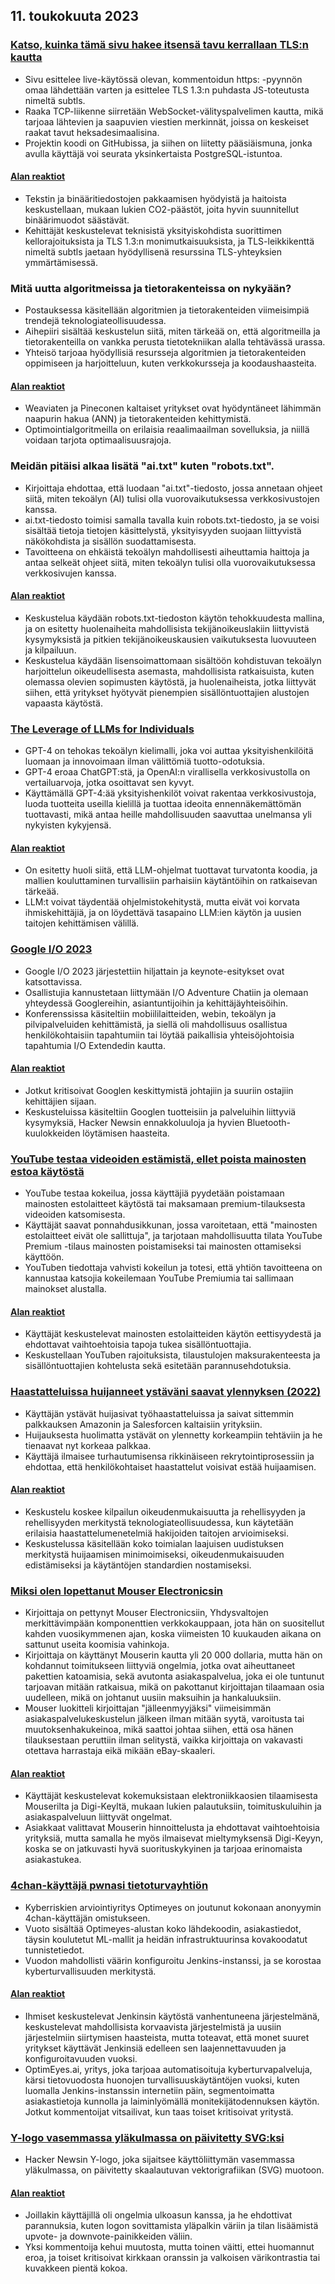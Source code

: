 

<CallToAction />

<Steps>

## 11. toukokuuta 2023

### [Katso, kuinka tämä sivu hakee itsensä tavu kerrallaan TLS:n kautta](https://subtls.pages.dev/)

- Sivu esittelee live-käytössä olevan, kommentoidun https: -pyynnön omaa lähdettään varten ja esittelee TLS 1.3:n puhdasta JS-toteutusta nimeltä subtls.
- Raaka TCP-liikenne siirretään WebSocket-välityspalvelimen kautta, mikä tarjoaa lähtevien ja saapuvien viestien merkinnät, joissa on keskeiset raakat tavut heksadesimaalisina.
- Projektin koodi on GitHubissa, ja siihen on liitetty pääsiäismuna, jonka avulla käyttäjä voi seurata yksinkertaista PostgreSQL-istuntoa.

#### [Alan reaktiot](http://news.ycombinator.com/item?id=35884437)

- Tekstin ja binääritiedostojen pakkaamisen hyödyistä ja haitoista keskustellaan, mukaan lukien CO2-päästöt, joita hyvin suunnitellut binäärimuodot säästävät.
- Kehittäjät keskustelevat teknisistä yksityiskohdista suorittimen kellorajoituksista ja TLS 1.3:n monimutkaisuuksista, ja TLS-leikkikenttä nimeltä subtls jaetaan hyödyllisenä resurssina TLS-yhteyksien ymmärtämisessä.

### Mitä uutta algoritmeissa ja tietorakenteissa on nykyään?

- Postauksessa käsitellään algoritmien ja tietorakenteiden viimeisimpiä trendejä teknologiateollisuudessa.
- Aihepiiri sisältää keskustelun siitä, miten tärkeää on, että algoritmeilla ja tietorakenteilla on vankka perusta tietotekniikan alalla tehtävässä urassa.
- Yhteisö tarjoaa hyödyllisiä resursseja algoritmien ja tietorakenteiden oppimiseen ja harjoitteluun, kuten verkkokursseja ja koodaushaasteita.

#### [Alan reaktiot](http://news.ycombinator.com/item?id=35886900)

- Weaviaten ja Pineconen kaltaiset yritykset ovat hyödyntäneet lähimmän naapurin hakua (ANN) ja tietorakenteiden kehittymistä.
- Optimointialgoritmeilla on erilaisia reaalimaailman sovelluksia, ja niillä voidaan tarjota optimaalisuusrajoja.

### Meidän pitäisi alkaa lisätä "ai.txt" kuten "robots.txt".

- Kirjoittaja ehdottaa, että luodaan "ai.txt"-tiedosto, jossa annetaan ohjeet siitä, miten tekoälyn (AI) tulisi olla vuorovaikutuksessa verkkosivustojen kanssa.
- ai.txt-tiedosto toimisi samalla tavalla kuin robots.txt-tiedosto, ja se voisi sisältää tietoja tietojen käsittelystä, yksityisyyden suojaan liittyvistä näkökohdista ja sisällön suodattamisesta.
- Tavoitteena on ehkäistä tekoälyn mahdollisesti aiheuttamia haittoja ja antaa selkeät ohjeet siitä, miten tekoälyn tulisi olla vuorovaikutuksessa verkkosivujen kanssa.

#### [Alan reaktiot](http://news.ycombinator.com/item?id=35886288)

- Keskustelua käydään robots.txt-tiedoston käytön tehokkuudesta mallina, ja on esitetty huolenaiheita mahdollisista tekijänoikeuslakiin liittyvistä kysymyksistä ja pitkien tekijänoikeuskausien vaikutuksesta luovuuteen ja kilpailuun.
- Keskustelua käydään lisensoimattomaan sisältöön kohdistuvan tekoälyn harjoittelun oikeudellisesta asemasta, mahdollisista ratkaisuista, kuten olemassa olevien sopimusten käytöstä, ja huolenaiheista, jotka liittyvät siihen, että yritykset hyötyvät pienempien sisällöntuottajien alustojen vapaasta käytöstä.

### [The Leverage of LLMs for Individuals](https://mazzzystar.github.io/2023/05/10/LLM-for-individual/)

- GPT-4 on tehokas tekoälyn kielimalli, joka voi auttaa yksityishenkilöitä luomaan ja innovoimaan ilman välittömiä tuotto-odotuksia.
- GPT-4 eroaa ChatGPT:stä, ja OpenAI:n virallisella verkkosivustolla on vertailuarvoja, jotka osoittavat sen kyvyt.
- Käyttämällä GPT-4:ää yksityishenkilöt voivat rakentaa verkkosivustoja, luoda tuotteita useilla kielillä ja tuottaa ideoita ennennäkemättömän tuottavasti, mikä antaa heille mahdollisuuden saavuttaa unelmansa yli nykyisten kykyjensä.

#### [Alan reaktiot](http://news.ycombinator.com/item?id=35885797)

- On esitetty huoli siitä, että LLM-ohjelmat tuottavat turvatonta koodia, ja mallien kouluttaminen turvallisiin parhaisiin käytäntöihin on ratkaisevan tärkeää.
- LLM:t voivat täydentää ohjelmistokehitystä, mutta eivät voi korvata ihmiskehittäjiä, ja on löydettävä tasapaino LLM:ien käytön ja uusien taitojen kehittämisen välillä.

### [Google I/O 2023](https://io.google/2023/)

- Google I/O 2023 järjestettiin hiljattain ja keynote-esitykset ovat katsottavissa.
- Osallistujia kannustetaan liittymään I/O Adventure Chatiin ja olemaan yhteydessä Googlereihin, asiantuntijoihin ja kehittäjäyhteisöihin.
- Konferenssissa käsiteltiin mobiililaitteiden, webin, tekoälyn ja pilvipalveluiden kehittämistä, ja siellä oli mahdollisuus osallistua henkilökohtaisiin tapahtumiin tai löytää paikallisia yhteisöjohtoisia tapahtumia I/O Extendedin kautta.

#### [Alan reaktiot](http://news.ycombinator.com/item?id=35886559)

- Jotkut kritisoivat Googlen keskittymistä johtajiin ja suuriin ostajiin kehittäjien sijaan.
- Keskusteluissa käsiteltiin Googlen tuotteisiin ja palveluihin liittyviä kysymyksiä, Hacker Newsin ennakkoluuloja ja hyvien Bluetooth-kuulokkeiden löytämisen haasteita.

### [YouTube testaa videoiden estämistä, ellet poista mainosten estoa käytöstä](https://www.bleepingcomputer.com/news/technology/youtube-tests-blocking-videos-unless-you-disable-ad-blockers/)

- YouTube testaa kokeilua, jossa käyttäjiä pyydetään poistamaan mainosten estolaitteet käytöstä tai maksamaan premium-tilauksesta videoiden katsomisesta.
- Käyttäjät saavat ponnahdusikkunan, jossa varoitetaan, että "mainosten estolaitteet eivät ole sallittuja", ja tarjotaan mahdollisuutta tilata YouTube Premium -tilaus mainosten poistamiseksi tai mainosten ottamiseksi käyttöön.
- YouTuben tiedottaja vahvisti kokeilun ja totesi, että yhtiön tavoitteena on kannustaa katsojia kokeilemaan YouTube Premiumia tai sallimaan mainokset alustalla.

#### [Alan reaktiot](http://news.ycombinator.com/item?id=35892512)

- Käyttäjät keskustelevat mainosten estolaitteiden käytön eettisyydestä ja ehdottavat vaihtoehtoisia tapoja tukea sisällöntuottajia.
- Keskustellaan YouTuben rajoituksista, tilaustulojen maksurakenteesta ja sisällöntuottajien kohtelusta sekä esitetään parannusehdotuksia.

### [Haastatteluissa huijanneet ystäväni saavat ylennyksen (2022)](https://www.teamblind.com/post/My-friends-who-cheated-in-interviews-are-getting-promoted-😡😡😡😡-XnYM4nLs)

- Käyttäjän ystävät huijasivat työhaastatteluissa ja saivat sittemmin palkkauksen Amazonin ja Salesforcen kaltaisiin yrityksiin.
- Huijauksesta huolimatta ystävät on ylennetty korkeampiin tehtäviin ja he tienaavat nyt korkeaa palkkaa.
- Käyttäjä ilmaisee turhautumisensa rikkinäiseen rekrytointiprosessiin ja ehdottaa, että henkilökohtaiset haastattelut voisivat estää huijaamisen.

#### [Alan reaktiot](http://news.ycombinator.com/item?id=35885342)

- Keskustelu koskee kilpailun oikeudenmukaisuutta ja rehellisyyden ja rehellisyyden merkitystä teknologiateollisuudessa, kun käytetään erilaisia haastattelumenetelmiä hakijoiden taitojen arvioimiseksi.
- Keskustelussa käsitellään koko toimialan laajuisen uudistuksen merkitystä huijaamisen minimoimiseksi, oikeudenmukaisuuden edistämiseksi ja käytäntöjen standardien nostamiseksi.

### [Miksi olen lopettanut Mouser Electronicsin](https://lcamtuf.substack.com/p/why-im-done-with-mouser-electronics)

- Kirjoittaja on pettynyt Mouser Electronicsiin, Yhdysvaltojen merkittävimpään komponenttien verkkokauppaan, jota hän on suositellut kahden vuosikymmenen ajan, koska viimeisten 10 kuukauden aikana on sattunut useita koomisia vahinkoja.
- Kirjoittaja on käyttänyt Mouserin kautta yli 20 000 dollaria, mutta hän on kohdannut toimitukseen liittyviä ongelmia, jotka ovat aiheuttaneet pakettien katoamisia, sekä avutonta asiakaspalvelua, joka ei ole tuntunut tarjoavan mitään ratkaisua, mikä on pakottanut kirjoittajan tilaamaan osia uudelleen, mikä on johtanut uusiin maksuihin ja hankaluuksiin.
- Mouser luokitteli kirjoittajan "jälleenmyyjäksi" viimeisimmän asiakaspalvelukeskustelun jälkeen ilman mitään syytä, varoitusta tai muutoksenhakukeinoa, mikä saattoi johtaa siihen, että osa hänen tilauksestaan peruttiin ilman selitystä, vaikka kirjoittaja on vakavasti otettava harrastaja eikä mikään eBay-skaaleri.

#### [Alan reaktiot](http://news.ycombinator.com/item?id=35892246)

- Käyttäjät keskustelevat kokemuksistaan elektroniikkaosien tilaamisesta Mouserilta ja Digi-Keyltä, mukaan lukien palautuksiin, toimituskuluihin ja asiakaspalveluun liittyvät ongelmat.
- Asiakkaat valittavat Mouserin hinnoittelusta ja ehdottavat vaihtoehtoisia yrityksiä, mutta samalla he myös ilmaisevat mieltymyksensä Digi-Keyyn, koska se on jatkuvasti hyvä suorituskykyinen ja tarjoaa erinomaista asiakastukea.

### [4chan-käyttäjä pwnasi tietoturvayhtiön](https://maia.crimew.gay/posts/optimeyes-leak/)

- Kyberriskien arviointiyritys Optimeyes on joutunut kokonaan anonyymin 4chan-käyttäjän omistukseen.
- Vuoto sisältää Optimeyes-alustan koko lähdekoodin, asiakastiedot, täysin koulutetut ML-mallit ja heidän infrastruktuurinsa kovakoodatut tunnistetiedot.
- Vuodon mahdollisti väärin konfiguroitu Jenkins-instanssi, ja se korostaa kyberturvallisuuden merkitystä.

#### [Alan reaktiot](http://news.ycombinator.com/item?id=35888509)

- Ihmiset keskustelevat Jenkinsin käytöstä vanhentuneena järjestelmänä, keskustelevat mahdollisista korvaavista järjestelmistä ja uusiin järjestelmiin siirtymisen haasteista, mutta toteavat, että monet suuret yritykset käyttävät Jenkinsiä edelleen sen laajennettavuuden ja konfiguroitavuuden vuoksi.
- OptimEyes.ai, yritys, joka tarjoaa automatisoituja kyberturvapalveluja, kärsi tietovuodosta huonojen turvallisuuskäytäntöjen vuoksi, kuten luomalla Jenkins-instanssin internetiin päin, segmentoimatta asiakastietoja kunnolla ja laiminlyömällä monitekijätodennuksen käytön. Jotkut kommentoijat vitsailivat, kun taas toiset kritisoivat yritystä.

### [Y-logo vasemmassa yläkulmassa on päivitetty SVG:ksi](https://news.ycombinator.com/y18.svg)

- Hacker Newsin Y-logo, joka sijaitsee käyttöliittymän vasemmassa yläkulmassa, on päivitetty skaalautuvan vektorigrafiikan (SVG) muotoon.

#### [Alan reaktiot](http://news.ycombinator.com/item?id=35894326)

- Joillakin käyttäjillä oli ongelmia ulkoasun kanssa, ja he ehdottivat parannuksia, kuten logon sovittamista yläpalkin väriin ja tilan lisäämistä upvote- ja downvote-painikkeiden väliin.
- Yksi kommentoija kehui muutosta, mutta toinen väitti, ettei huomannut eroa, ja toiset kritisoivat kirkkaan oranssin ja valkoisen värikontrastia tai kuvakkeen pientä kokoa.

</Steps>
